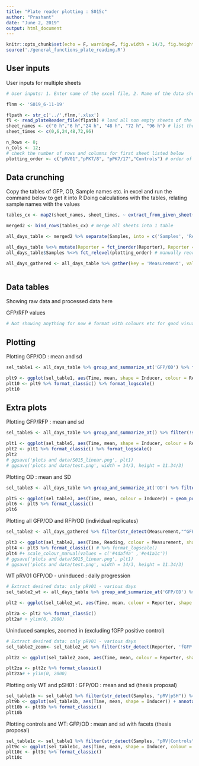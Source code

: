 ```yaml
---
title: "Plate reader plotting : S015c"
author: "Prashant"
date: "June 2, 2019"
output: html_document
---
```


```r
knitr::opts_chunk$set(echo = F, warning=F, fig.width = 14/3, fig.height = 11.34/3)
source('./general_functions_plate_reading.R')
```

## User inputs


User inputs for multiple sheets

```r
# User inputs: 1. Enter name of the excel file, 2. Name of the data sheet(S) 3. number of rows and columns in plate reader data 4. Title for plots #comment (file name starts in the previous directory of this Rproject)

flnm <- 'S019_6-11-19'

flpath <- str_c('../',flnm,'.xlsx')
fl <- read_plateReader_file(flpath) # load all non empty sheets of the excel file into fl - as a list 
sheet_names <- c("0 h","6 h","24 h", "48 h", "72 h", "96 h") # list the sheets to be loaded
sheet_times <- c(0,6,24,48,72,96)

n_Rows <- 8; 
n_Cols <- 12; 
# check the number of rows and columns for first sheet listed below
plotting_order <- c("pRV01","pPK7/8", "pPK7/17","Controls") # order of plotting for samples
```

## Data crunching

Copy the tables of GFP, OD, Sample names etc. in excel and run the command below to get it into R
Doing calculations with the tables, relating sample names with the values

```r
tables_cx <- map2(sheet_names, sheet_times, ~ extract_from_given_sheet(.x, n_Rows, n_Cols) %>% mutate(Time = .y)) # extracing OD, GFP and RFP from each sheet (vectorized)

merged2 <- bind_rows(tables_cx) # merge all sheets into 1 table

all_days_table <- merged2 %>% separate(Samples, into = c('Samples', 'Reporter'), sep = '\\_| \\+ ') %>% mutate(Reporter = if_else(is.na(Reporter)|str_detect(Reporter,"rM"), Samples, Reporter), Samples = if_else(Samples == Reporter, "Controls", Samples), Reporter  = str_replace(Reporter, 'rG$', 'rGFP')) # Samples has the recombinase plasmid or controls and reporter has the reporter plasmid

all_days_table %<>% mutate(Reporter = fct_inorder(Reporter), Reporter = fct_relevel(Reporter, 'rGFP', "fGFP")) # arranging samples again to make up for factor mismatch
all_days_table$Samples %<>% fct_relevel(plotting_order) # manually reorder sample order for plotting

all_days_gathered <- all_days_table %>% gather(key = 'Measurement', value = 'Reading', OD, GFP, RFP, 'GFP/RFP', 'GFP/OD', 'RFP/OD') # gather different measurements and ratios into 1 column



```

## Data tables

Showing raw data and processed data here 

GFP/RFP values
``` r
# Not showing anything for now # format with colours etc for good visualization
```


## Plotting

Plotting GFP/OD : mean and sd

```r
sel_table1 <- all_days_table %>% group_and_summarize_at('GFP/OD') %>% filter(!str_detect(Reporter, "LB")) %>% filter(!str_detect(Inducer, "s")) # filter neccesary samples for plotting ; by default mean and variance of GFP/RFP column

plt9 <- ggplot(sel_table1, aes(Time, mean, shape = Inducer, colour = Reporter, group = interaction(Reporter, Inducer))) + geom_point(size = 2) +  geom_errorbar(aes(ymin = mean - sd, ymax = mean + sd), width = 0.25) + facet_wrap(~ Samples) + geom_line() + scale_shape_manual(values = c(1,19)) +  scale_x_continuous(breaks = c(0,6,24,48)) + ylab('GFP/OD (a.u.)') + ggtitle('AHL flipping with time') + labs(colour = '[AHL]')
plt10 <- plt9 %>% format_classic() %>% format_logscale()
plt10
```

## Extra plots

Plotting GFP/RFP : mean and sd

```r
sel_table5 <- all_days_table %>% group_and_summarize_at() %>% filter(!str_detect(Reporter, "LB")) %>% filter(!str_detect(Inducer, "s")) # filter neccesary samples for plotting ; by default mean and variance of GFP/RFP column

plt1 <- ggplot(sel_table5, aes(Time, mean, shape = Inducer, colour = Reporter)) + geom_point(size = 2) +  geom_errorbar(aes(ymin = mean - sd, ymax = mean + sd), width = 0.25) + facet_wrap(~ Samples) + geom_line() + scale_shape_manual(values = c(1,19)) + scale_x_continuous(breaks = c(0,6,24,48)) + ylab('GFP/RFP (a.u.)') + ggtitle('AHL flipping with time') + labs(colour = '[AHL]')
plt2 <- plt1 %>% format_classic() %>% format_logscale()
plt2
# ggsave('plots and data/S015_linear.png', plt1)
# ggsave('plots and data/test.png', width = 14/3, height = 11.34/3)
```

<!-- Plotting GFP/OD and RFP/OD: mean and SD -->

<!-- ```{r plotting4} -->
<!-- sel_table4 <- all_days_table %>% group_and_summarize_at(c('GFP/OD','RFP/OD')) %>% filter(!str_detect(Samples, "LB|MG")) %>% filter(!str_detect(Inducer, "s")) # filter neccesary samples for plotting ; by default mean and variance of GFP/RFP column -->
<!-- sel_table4_gathered <- sel_table4 %>% gather(key = 'Measurement', value = 'Reading', -Samples, -Inducer, -Time, -Reporter) %>% separate(Measurement, into = c('Measurement','val'),"_") %>% spread(val,Reading) # Seperate mean and variance and group by variable of measurement -->

<!-- plt7 <- ggplot(sel_table4_gathered, aes(Time, mean, colour = Measurement, shape = Inducer)) + geom_point(size = 2) +  geom_errorbar(aes(ymin = mean - sd, ymax = mean + sd), width = 0.25) + facet_wrap(~ Samples) + geom_line() + scale_shape_manual(values = c(1,19)) + scale_x_continuous(breaks = c(0,6,24,48)) + ylab('Fluorescence/OD (a.u.)') + xlab('Time (hr)') + ggtitle('AHL flipping with time')  -->
<!-- plt8 <- plt7 %>% format_classic() -->
<!-- plt8 #+ scale_colour_manual(values = c('#4daf4a' ,'#e41a1c')) -->
<!-- ``` -->

Plotting OD : mean and SD

```r
sel_table3 <- all_days_table %>% group_and_summarize_at('OD') %>% filter(!str_detect(Samples, "LB")) %>% filter(!str_detect(Inducer, "s")) # filter neccesary samples for plotting ; by default mean and variance of GFP/RFP column

plt5 <- ggplot(sel_table3, aes(Time, mean, colour = Inducer)) + geom_point(size = 1) +  geom_errorbar(aes(ymin = mean - sd, ymax = mean + sd), width = 0.25) + facet_wrap(~ Samples) + geom_line() + scale_x_continuous(breaks = c(0,6,24,48)) + ylab('OD') + ggtitle('AHL flipping with time') 
plt6 <- plt5 %>% format_classic()
plt6
```

Plotting all GFP/OD and RFP/OD (individual replicates)

```r
sel_table2 <- all_days_gathered %>% filter(str_detect(Measurement,"^GFP/OD|^RFP/")) %>% filter(!str_detect(Samples, "LB|MG")) %>% filter(!str_detect(Inducer, "s")) # filter neccesary samples for plotting

plt3 <- ggplot(sel_table2, aes(Time, Reading, colour = Measurement, shape = Inducer, group = interaction(Inducer, Measurement, `Replicate #`))) + geom_line() + geom_point(size = 2) + scale_shape_manual(values = c(1,19)) + facet_wrap(~Samples, scales = 'fixed') +  scale_x_continuous(breaks = c(0,6,24,48)) + ylab('Fluorescence/OD (a.u.)') + ggtitle('AHL flipping with time') 
plt4 <- plt3 %>% format_classic() # %>% format_logscale()
plt4 #+ scale_colour_manual(values = c('#4daf4a' ,'#e41a1c'))
# ggsave('plots and data/S015_linear.png', plt1)
# ggsave('plots and data/test.png', width = 14/3, height = 11.34/3)
```


WT pRV01 GFP/OD - uninduced : daily progression

```r
# Extract desired data: only pRV01 - various days
sel_table2_wt <- all_days_table %>% group_and_summarize_at('GFP/OD') %>%  filter(str_detect(Inducer,'^0')) %>% filter(str_detect(Samples, 'RV01|Control')) 

plt2 <- ggplot(sel_table2_wt, aes(Time, mean, colour = Reporter, shape = Inducer)) + geom_errorbar(aes(ymin = mean - sd, ymax = mean + sd), width = 1) + geom_line() + geom_point(size = 2, fill = 'white') + scale_shape_manual(values = c(21,19)) + facet_wrap(~ Samples, ncol = 2) + ggtitle('Un-induced flipping with time') + ylab('GFP/OD (a.u.)') + scale_x_continuous(breaks = c(0,6,24,48)) # + geom_hline(yintercept = WT_baseline, linetype = 2) +  geom_hline(yintercept = rGFP_baseline, linetype = 2) # plot the mean, add y axis label and a baseline indication

plt2a <- plt2 %>% format_classic() 
plt2a# + ylim(0, 2000)
```

Uninduced samples, zoomed in (excluding fGFP positive control)

```r
# Extract desired data: only pRV01 - various days
sel_table2_zoom<- sel_table2_wt %>% filter(!str_detect(Reporter, 'fGFP')) 

plt2z <- ggplot(sel_table2_zoom, aes(Time, mean, colour = Reporter, shape = Inducer)) + geom_errorbar(aes(ymin = mean - sd, ymax = mean + sd), width = 1) + geom_line() + geom_point(size = 2, fill = 'white') + scale_shape_manual(values = c(21,19)) + facet_wrap(~ Samples, ncol = 2) + ggtitle('Un-induced flipping with time') + ylab('GFP/OD (a.u.)') + scale_x_continuous(breaks = c(0,6,24,48)) # + geom_hline(yintercept = WT_baseline, linetype = 2) +  geom_hline(yintercept = rGFP_baseline, linetype = 2) # plot the mean, add y axis label and a baseline indication

plt2za <- plt2z %>% format_classic() 
plt2za# + ylim(0, 2000)
```


Plotting only WT and pSH01 : GFP/OD : mean and sd (thesis proposal)

```r
sel_table1b <- sel_table1 %>% filter(str_detect(Samples, "pRV|pSH")) %>% filter(!str_detect(Inducer, "s")) # filter neccesary samples for plotting ; by default mean and variance of GFP/RFP column
plt9b <- ggplot(sel_table1b, aes(Time, mean, shape = Inducer)) + annotate('rect', xmin = 0, ymin = 0, xmax = 6, ymax = Inf, alpha = .2) +  geom_errorbar(aes(ymin = mean - sd, ymax = mean + sd), width = 1) + facet_wrap(~ Samples, ncol = 1) + geom_line() + geom_point(size = 2, fill = 'white') + scale_shape_manual(values = c(21,19)) +  scale_x_continuous(breaks = c(0,6,24,48)) + ylab('GFP/OD (a.u.)') + xlab('Time (h)') + ggtitle('AHL flipping with time') + labs(shape = '[AHL]')
plt10b <- plt9b %>% format_classic() 
plt10b
```

Plotting controls and WT: GFP/OD : mean and sd with facets (thesis proposal)

```r
sel_table1c <- sel_table1 %>% filter(str_detect(Samples, "pRV|Controls")) # filter neccesary samples for plotting ; by default mean and variance of GFP/RFP column
plt9c <- ggplot(sel_table1c, aes(Time, mean, shape = Inducer, colour = Reporter)) + annotate('rect', xmin = 0, ymin = 0, xmax = 6, ymax = Inf, alpha = .2) +  geom_errorbar(aes(ymin = mean - sd, ymax = mean + sd), width = 1) + facet_wrap(~ Samples, ncol = 2) + geom_line() + geom_point(size = 2, fill = 'white') + scale_shape_manual(values = c(21,19)) +  scale_x_continuous(breaks = c(0,6,24,48)) + ylab('GFP/OD (a.u.)') + xlab('Time (h)') + ggtitle('AHL flipping with time') + labs(colour = 'Reporter', shape = '[AHL]')
plt10c <- plt9c %>% format_classic() 
plt10c
```
